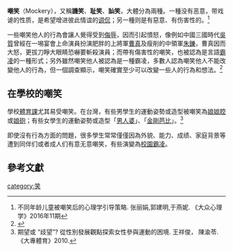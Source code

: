 '''嘲笑'''（Mockery），又稱'''譏笑'''、'''耻笑'''、'''訕笑'''，大體分為兩種。一種没有恶意，带戏谑的性质，是希望增进彼此情谊的[[调侃|调侃]]；另一種则是有惡意、有伤害性的。<ref>不同年龄儿童被嘲笑后的心理学引导策略. 张丽娟,郭建明,于燕妮. 《大众心理学》2016年11期</ref>

一些嘲笑他人的行為會讓人覺得受到[[侮辱|侮辱]]，因而引起憤怒，像例如中國三國時代[[吳質|吳質]]曾經在一埸宴會上命演員扮演肥胖的上將軍[[曹真|曹真]]及瘦削的中領軍[[朱鑠|朱鑠]]，曹真因而大怒，更拔刀睜大眼睛恐嚇要斬殺演員；而帶有傷害性的嘲笑，也被認為是言語[[霸凌|霸凌]]的一種形式；另外雖然嘲笑他人被認為是一種霸凌，多數人認為嘲笑他人不能改變他人的行為，但一個調查顯示，嘲笑確實至少可以改變一些人的行為和想法。<ref>{{cite web |author1=Ronny |title=Are We Right about How Effective Mockery Is? |url=https://www.lesswrong.com/posts/XuzNqCuecsGHvKxiA/are-we-right-about-how-effective-mockery-is-1 |website=LessWrong}}</ref>

==在學校的嘲笑==
學校[[體育課|體育課]]尤其易受嘲笑。在台灣，有些男學生的運動姿勢或造型被嘲笑為[[娘娘腔|娘娘腔]]或[[娘砲|娘砲]]；有些女學生的運動姿勢或造型「[[男人婆|男人婆]]」、「[[金剛芭比|金剛芭比]]」。<ref>期望或 “歧望”? 從性別發展觀點探索女性參與運動的困境. 王祥俊， 陳渝苓. 《大專體育》2010.</ref>

即使沒有行為方面的問題，很多學生常常僅僅因為外貌、能力、成绩、家庭背景等遭到同伴们或者成人们有意无意嘲笑，有些演變為[[校園霸凌|校園霸凌]]。

==參考文獻==
{{reflist}}

[[category:笑|category:笑]]